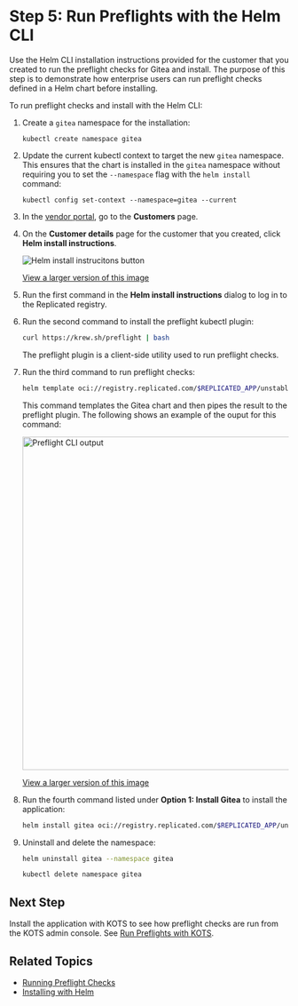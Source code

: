 # Step 5: Run Preflights with the Helm CLI

Use the Helm CLI installation instructions provided for the customer that you created to run the preflight checks for Gitea and install. The purpose of this step is to demonstrate how enterprise users can run preflight checks defined in a Helm chart before installing.

To run preflight checks and install with the Helm CLI:

1. Create a `gitea` namespace for the installation:

   ```
   kubectl create namespace gitea
   ```

1. Update the current kubectl context to target the new `gitea` namespace. This ensures that the chart is installed in the `gitea` namespace without requiring you to set the `--namespace` flag with the `helm install` command:

   ```
   kubectl config set-context --namespace=gitea --current
   ```

1. In the [vendor portal](https://vendor.replicated.com), go to the **Customers** page.

1. On the **Customer details** page for the customer that you created, click **Helm install instructions**.

   ![Helm install instrucitons button](/images/tutorial-gitea-helm-customer-install-button.png)

   [View a larger version of this image](/images/tutorial-gitea-helm-customer-install-button.png)

1. Run the first command in the **Helm install instructions** dialog to log in to the Replicated registry.

1. Run the second command to install the preflight kubectl plugin:

   ```bash
   curl https://krew.sh/preflight | bash
   ```
   The preflight plugin is a client-side utility used to run preflight checks.

1. Run the third command to run preflight checks:

   ```bash
   helm template oci://registry.replicated.com/$REPLICATED_APP/unstable/gitea | kubectl preflight -
   ```
   This command templates the Gitea chart and then pipes the result to the preflight plugin. The following shows an example of the ouput for this command:

   <img alt="Preflight CLI output" src="/images/gitea-preflights-cli.png" width="600px"/>

   [View a larger version of this image](/images/gitea-preflights-cli.png)

1. Run the fourth command listed under **Option 1: Install Gitea** to install the application:

   ```bash
   helm install gitea oci://registry.replicated.com/$REPLICATED_APP/unstable/gitea
   ```   

1. Uninstall and delete the namespace:

   ```bash
   helm uninstall gitea --namespace gitea
   ```
   ```bash
   kubectl delete namespace gitea
   ```

## Next Step

Install the application with KOTS to see how preflight checks are run from the KOTS admin console. See [Run Preflights with KOTS](tutorial-preflight-helm-install-kots).

## Related Topics

* [Running Preflight Checks](/vendor/preflight-running)  
* [Installing with Helm](/vendor/install-with-helm)        
